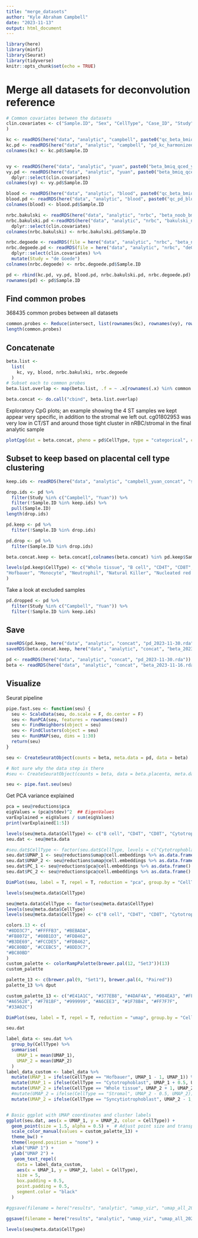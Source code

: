 ```yaml
---
title: "merge_datasets"
author: "Kyle Abraham Campbell"
date: "2023-11-13"
output: html_document
---
```


```r
library(here)
library(minfi)
library(Seurat)
library(tidyverse)
knitr::opts_chunk$set(echo = TRUE)
```

# Merge all datasets for deconvolution reference
```r
# Common covariates between the datasets
clin.covariates <- c("Sample.ID", "Sex", "CellType", "Case_ID", "Study", "Sentrix_ID", "Sentrix_Position"
)

kc <- readRDS(here("data", "analytic", "campbell", paste0("qc_beta_bmiq_campbell_2023-11-13.rda")))
kc.pd <- readRDS(here("data", "analytic", "campbell", "pd_kc_harmonized_2023-11-13.rda"))
colnames(kc) <- kc.pd$Sample.ID


vy <- readRDS(here("data", "analytic", "yuan", paste0("beta_bmiq_qced_yuan_2023-11-14.rda")))
vy.pd <- readRDS(here("data", "analytic", "yuan", paste0("beta_bmiq_qced_yuan_pd_2023-11-14.rda"))) %>% 
  dplyr::select(clin.covariates)
colnames(vy) <- vy.pd$Sample.ID

blood <- readRDS(here("data", "analytic", "blood", paste0("qc_beta_bmiq_blood_2023-11-16.rda")))
blood.pd <- readRDS(here("data", "analytic", "blood", paste0("qc_pd_blood_2023-11-16.rda")))
colnames(blood) <- blood.pd$Sample.ID

nrbc.bakulski <- readRDS(here("data", "analytic", "nrbc", "beta_noob_bmiq_nrbc_qc_Bakulski_2023-11-15.rda"))
nrbc.bakulski.pd <-readRDS(here("data", "analytic", "nrbc", "bakulski_nrbc_pd_2023-11-16.rda")) %>%
  dplyr::select(clin.covariates)
colnames(nrbc.bakulski) <- nrbc.bakulski.pd$Sample.ID

nrbc.degoede <- readRDS(file = here("data", "analytic", "nrbc", "beta_noob_bmiq_nrbc_qc_deGoede_2023-11-15.rda"))
nrbc.degoede.pd <- readRDS(file = here("data", "analytic", "nrbc", "deGoede_nrbc_pd_2023-11-16.rda")) %>%
  dplyr::select(clin.covariates) %>%
  mutate(Study = "de Goede")
colnames(nrbc.degoede) <- nrbc.degoede.pd$Sample.ID
```

```r
pd <- rbind(kc.pd, vy.pd, blood.pd, nrbc.bakulski.pd, nrbc.degoede.pd)
rownames(pd) <- pd$Sample.ID
```


## Find common probes
368435 common probes between all datasets
```r
common.probes <- Reduce(intersect, list(rownames(kc), rownames(vy), rownames(blood), rownames(nrbc.bakulski), rownames(nrbc.degoede)))
length(common.probes)
```

## Concatenate
```r
beta.list <- 
  list(
    kc, vy, blood, nrbc.bakulski, nrbc.degoede
  )
# Subset each to common probes
beta.list.overlap <- map(beta.list, .f = ~ .x[rownames(.x) %in% common.probes,])

beta.concat <- do.call("cbind", beta.list.overlap)
```

Exploratory CpG plots; an example showing the 4 ST samples we kept appear very specific, in addition to the stromal we left out. cg01802953 was very low in CT/ST and around those tight cluster in nRBC/stromal in the final analytic sample
```r
plotCpg(dat = beta.concat, pheno = pd$CellType, type = "categorical", cpg = "cg01802953")
```


## Subset to keep based on placental cell type clustering 
```r
keep.ids <- readRDS(here("data", "analytic", "campbell_yuan_concat", "strict_keep_2023-11-15.rda"))

drop.ids <- pd %>%
  filter(Study %in% c("Campbell", "Yuan")) %>%
  filter(!Sample.ID %in% keep.ids) %>%
  pull(Sample.ID)
length(drop.ids)

pd.keep <- pd %>%
  filter(!Sample.ID %in% drop.ids)

pd.drop <- pd %>%
  filter(Sample.ID %in% drop.ids)

beta.concat.keep <- beta.concat[,colnames(beta.concat) %in% pd.keep$Sample.ID]

levels(pd.keep$CellType) <- c("Whole tissue", "B cell", "CD4T", "CD8T", "Cytotrophoblast", "Endothelial", 
"Hofbauer", "Monocyte", "Neutrophil", "Natural Killer", "Nucleated red blood cell", "Stromal", "Syncytiotrophoblast"
)
```

Take a look at excluded samples
```r
pd.dropped <- pd %>%
  filter(Study %in% c("Campbell", "Yuan")) %>%
  filter(!Sample.ID %in% keep.ids)
```


## Save
```r
saveRDS(pd.keep, here("data", "analytic", "concat", "pd_2023-11-30.rda"))
saveRDS(beta.concat.keep, here("data", "analytic", "concat", "beta_2023-11-16.rda"))
```

```r
pd <- readRDS(here("data", "analytic", "concat", "pd_2023-11-30.rda"))
beta <- readRDS(here("data", "analytic", "concat", "beta_2023-11-16.rda"))
```

## Visualize

Seurat pipeline
```r
pipe.fast.seu <- function(seu) {
  seu <- ScaleData(seu, do.scale = F, do.center = F)
  seu <- RunPCA(seu, features = rownames(seu))
  seu <- FindNeighbors(object = seu)
  seu <- FindClusters(object = seu)
  seu <- RunUMAP(seu, dims = 1:30)
  return(seu)
}
```

```r
seu <- CreateSeuratObject(counts = beta, meta.data = pd, data = beta)

# Not sure why the data step is there
#seu <- CreateSeuratObject(counts = beta, data = beta.placenta, meta.data = pd)
```

```r
seu <- pipe.fast.seu(seu)
```

Get PCA variance explained
```r
pca = seu@reductions$pca
eigValues = (pca@stdev)^2  ## EigenValues
varExplained = eigValues / sum(eigValues)
print(varExplained[1:5])
```

```r
levels(seu@meta.data$CellType) <- c("B cell", "CD4T", "CD8T", "Cytotrophoblast", "Endothelial", "Hofbauer", "Monocyte", "Neutrophil", "Natural Killer", "nRBC", "Stromal", "Syncytiotrophoblast", "Whole tissue")
seu.dat <- seu@meta.data

#seu.dat$CellType <- factor(seu.dat$CellType, levels = c("Cytotrophoblast", "Endothelial", "Hofbauer", "Stromal", "Syncytiotrophoblast", "Villi"))
seu.dat$UMAP_1 <- seu@reductions$umap@cell.embeddings %>% as.data.frame() %>% pull(umap_1)
seu.dat$UMAP_2 <- seu@reductions$umap@cell.embeddings %>% as.data.frame() %>% pull(umap_2)
seu.dat$PC_1 <- seu@reductions$pca@cell.embeddings %>% as.data.frame() %>% pull(PC_1)
seu.dat$PC_2 <- seu@reductions$pca@cell.embeddings %>% as.data.frame() %>% pull(PC_2)
```

```r
DimPlot(seu, label = T, repel = T, reduction = "pca", group.by = "CellType") + NoLegend()
```

```r
levels(seu@meta.data$CellType)
```

```r
seu@meta.data$CellType <- factor(seu@meta.data$CellType)
levels(seu@meta.data$CellType)
levels(seu@meta.data$CellType) <- c("B cell", "CD4T", "CD8T", "Cytotrophoblast", "Endothelial", "Hofbauer", "Monocyte", "Neutrophil", "Natural Killer", "Nucleated red blood cell", "Stromal", "Syncytiotrophoblast", "Whole tissue")
```

```r
colors.13 <- c(
"#8DD3C7", "#FFFFB3", "#BEBADA",
"#FB8072", "#80B1D3", "#FDB462", 
"#B3DE69", "#FCCDE5", "#FDB462",
"#BC80BD", "#CCEBC5", "#8DD3C7",
"#BC80BD"
)
custom_palette <- colorRampPalette(brewer.pal(12, "Set3"))(13)
custom_palette

palette_13 <- c(brewer.pal(9, "Set1"), brewer.pal(4, "Paired"))
palette_13 %>% dput

custom_palette_13 <- c("#E41A1C", "#377EB8", "#4DAF4A", "#984EA3", "#FF7F00", "#B2B223", 
"#A65628", "#F781BF", "#999999", "#A6CEE3", "#1F78B4", "#FF7F7F", 
"#33A02C")
```

```r
DimPlot(seu, label = T, repel = T, reduction = "umap", group.by = "CellType", cols = palette_13, pt.size = 1.5) + ggtitle("") + theme_bw(base_size = 14) + xlab("UMAP 1") + ylab("UMAP 2")  + NoLegend()

seu.dat
```

```r
label_data <- seu.dat %>%
  group_by(CellType) %>%
  summarise(
    UMAP_1 = mean(UMAP_1),
    UMAP_2 = mean(UMAP_2)
  )
label_data_custom <- label_data %>%
  mutate(UMAP_1 = ifelse(CellType == "Hofbauer", UMAP_1 - 1, UMAP_1)) %>%
  mutate(UMAP_1 = ifelse(CellType == "Cytotrophoblast", UMAP_1 + 0.5, UMAP_1)) %>%
  mutate(UMAP_2 = ifelse(CellType == "Whole tissue", UMAP_2 + 1, UMAP_2)) %>%
  #mutate(UMAP_2 = ifelse(CellType == "Stromal", UMAP_2 - 0.5, UMAP_2)) %>%
  mutate(UMAP_2 = ifelse(CellType == "Syncytiotrophoblast", UMAP_2 - 1, UMAP_2))


# Basic ggplot with UMAP coordinates and cluster labels
ggplot(seu.dat, aes(x = UMAP_1, y = UMAP_2, color = CellType)) +
  geom_point(size = 1.5, alpha = 0.5) +  # Adjust point size and transparency as needed
  scale_color_manual(values = custom_palette_13) +
  theme_bw() +
  theme(legend.position = "none") +
  xlab("UMAP 1") +
  ylab("UMAP 2") +
   geom_text_repel(
    data = label_data_custom,
    aes(x = UMAP_1, y = UMAP_2, label = CellType),
    size = 5,
    box.padding = 0.5,
    point.padding = 0.5,
    segment.color = "black"
  )

#ggsave(filename = here("results", "analytic", "umap_viz", "umap_all_20241103.tiff"), dpi = 300)
```


```r
ggsave(filename = here("results", "analytic", "umap_viz", "umap_all_20231130.png"), dpi = 300)
```

```r
levels(seu@meta.data$CellType)
```
